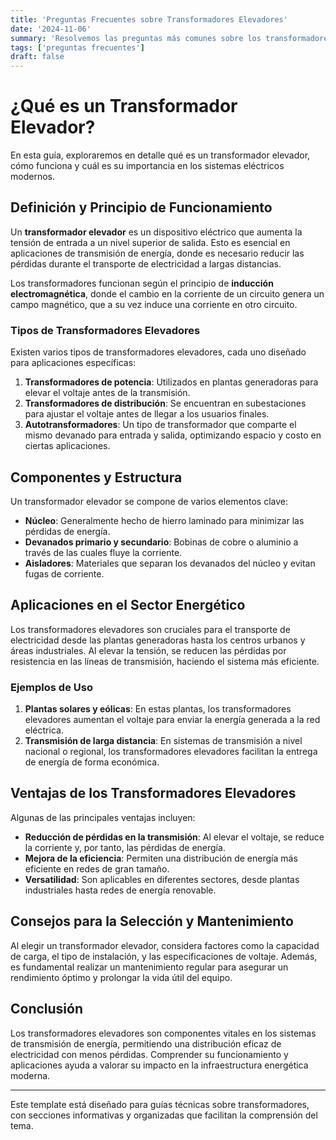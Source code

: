 ```yaml
---
title: 'Preguntas Frecuentes sobre Transformadores Elevadores'
date: '2024-11-06'
summary: 'Resolvemos las preguntas más comunes sobre los transformadores elevadores: su definición, funcionamiento, tipos y aplicaciones en sistemas eléctricos modernos.'
tags: ['preguntas frecuentes']
draft: false
---
```


# ¿Qué es un Transformador Elevador?

En esta guía, exploraremos en detalle qué es un transformador elevador, cómo funciona y cuál es su importancia en los sistemas eléctricos modernos.

## Definición y Principio de Funcionamiento

Un **transformador elevador** es un dispositivo eléctrico que aumenta la tensión de entrada a un nivel superior de salida. Esto es esencial en aplicaciones de transmisión de energía, donde es necesario reducir las pérdidas durante el transporte de electricidad a largas distancias.

Los transformadores funcionan según el principio de **inducción electromagnética**, donde el cambio en la corriente de un circuito genera un campo magnético, que a su vez induce una corriente en otro circuito.

### Tipos de Transformadores Elevadores

Existen varios tipos de transformadores elevadores, cada uno diseñado para aplicaciones específicas:

1. **Transformadores de potencia**: Utilizados en plantas generadoras para elevar el voltaje antes de la transmisión.
2. **Transformadores de distribución**: Se encuentran en subestaciones para ajustar el voltaje antes de llegar a los usuarios finales.
3. **Autotransformadores**: Un tipo de transformador que comparte el mismo devanado para entrada y salida, optimizando espacio y costo en ciertas aplicaciones.

## Componentes y Estructura

Un transformador elevador se compone de varios elementos clave:

- **Núcleo**: Generalmente hecho de hierro laminado para minimizar las pérdidas de energía.
- **Devanados primario y secundario**: Bobinas de cobre o aluminio a través de las cuales fluye la corriente.
- **Aisladores**: Materiales que separan los devanados del núcleo y evitan fugas de corriente.

## Aplicaciones en el Sector Energético

Los transformadores elevadores son cruciales para el transporte de electricidad desde las plantas generadoras hasta los centros urbanos y áreas industriales. Al elevar la tensión, se reducen las pérdidas por resistencia en las líneas de transmisión, haciendo el sistema más eficiente.

### Ejemplos de Uso

1. **Plantas solares y eólicas**: En estas plantas, los transformadores elevadores aumentan el voltaje para enviar la energía generada a la red eléctrica.
2. **Transmisión de larga distancia**: En sistemas de transmisión a nivel nacional o regional, los transformadores elevadores facilitan la entrega de energía de forma económica.

## Ventajas de los Transformadores Elevadores

Algunas de las principales ventajas incluyen:

- **Reducción de pérdidas en la transmisión**: Al elevar el voltaje, se reduce la corriente y, por tanto, las pérdidas de energía.
- **Mejora de la eficiencia**: Permiten una distribución de energía más eficiente en redes de gran tamaño.
- **Versatilidad**: Son aplicables en diferentes sectores, desde plantas industriales hasta redes de energía renovable.

## Consejos para la Selección y Mantenimiento

Al elegir un transformador elevador, considera factores como la capacidad de carga, el tipo de instalación, y las especificaciones de voltaje. Además, es fundamental realizar un mantenimiento regular para asegurar un rendimiento óptimo y prolongar la vida útil del equipo.

## Conclusión

Los transformadores elevadores son componentes vitales en los sistemas de transmisión de energía, permitiendo una distribución eficaz de electricidad con menos pérdidas. Comprender su funcionamiento y aplicaciones ayuda a valorar su impacto en la infraestructura energética moderna.

---

Este template está diseñado para guías técnicas sobre transformadores, con secciones informativas y organizadas que facilitan la comprensión del tema.
